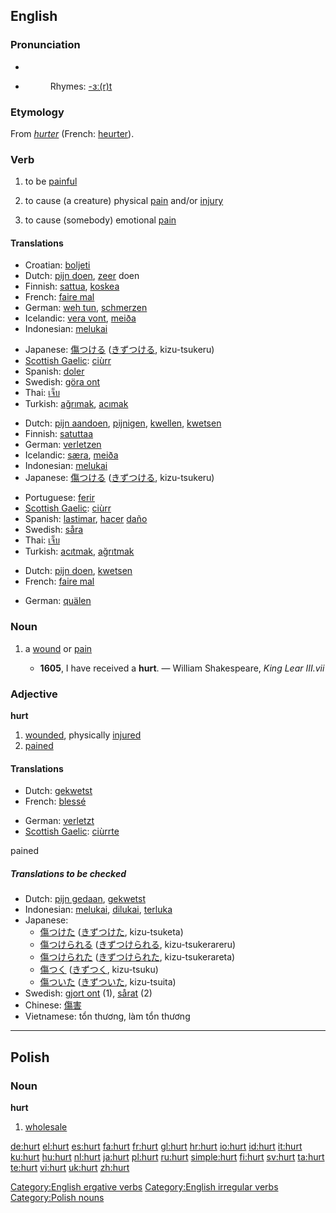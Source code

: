 {{wikipedia|dab=Hurt}}
==English==

===Pronunciation===
* {{IPA|/hɜɻt/}}
* {{audio|en-us-hurt.ogg|Audio (US)}}
*: Rhymes: [[Rhymes:English:-ɜː(r)t|-ɜː(r)t]]

===Etymology===
From {{OF.}} ''[[hurter]]'' (French: [[heurter]]).

===Verb===
{{en-verb|hurts|hurting|hurt}}

# {{intransitive}} to be [[painful]]
# {{transitive}} to cause (a creature) physical [[pain]] and/or [[injury]]
# {{transitive}} to cause (somebody) emotional [[pain]]

====Translations====
{{trans-top|to be painful}}
* Croatian: [[boljeti]]
* Dutch: [[pijn doen]], [[zeer]] doen
* Finnish: [[sattua]], [[koskea]]
* French: [[faire mal]]
* German: [[weh tun]], [[schmerzen]]
* Icelandic: [[vera vont]], [[meiða]]
* Indonesian: [[luka|melukai]]
{{trans-mid}}
* Japanese: [[傷つける]] ([[きずつける]], kizu-tsukeru)
* [[Scottish Gaelic]]: [[ciùrr]]
* Spanish: [[doler]]
* Swedish: [[göra ont]]
* Thai: [[เจ็บ]]
* Turkish: [[ağrımak]], [[acımak]]
{{trans-bottom}}

{{trans-top|to cause physical pain}}
* Dutch: [[pijn aandoen]], [[pijnigen]], [[kwellen]], [[kwetsen]]
* Finnish: [[satuttaa]]
* German: [[verletzen]]
* Icelandic: [[særa]], [[meiða]]
* Indonesian: [[luka|melukai]]
* Japanese: [[傷つける]] ([[きずつける]], kizu-tsukeru)
{{trans-mid}}
* Portuguese: [[ferir]]
* [[Scottish Gaelic]]: [[ciùrr]]
* Spanish: [[lastimar]], [[hacer]] [[daño]]
* Swedish: [[såra]]
* Thai: [[เจ็บ]]
* Turkish: [[acıtmak]], [[ağrıtmak]]
{{trans-bottom}}

{{trans-top|to cause emotional pain}}
* Dutch: [[pijn doen]], [[kwetsen]]
* French: [[faire mal]]
{{trans-mid}}
* German: [[quälen]]
{{trans-bottom}}

===Noun===
{{en-noun}}

# {{archaic}} a [[wound]] or [[pain]]
#* '''1605''', I have received a '''hurt'''. — William Shakespeare, ''King Lear III.vii''

===Adjective===
'''hurt'''

# [[wounded]], physically [[injured]]
# [[pained]]

====Translations====
{{trans-top|wounded, injured}}
* Dutch: [[gekwetst]]
* French: [[blessé]]
{{trans-mid}}
* German: [[verletzt]]
* [[Scottish Gaelic]]: [[ciùrrte]]
{{trans-bottom}}

;pained

=====Translations to be checked=====
* Dutch: [[pijn gedaan]], [[gekwetst]]
* Indonesian: [[luka|melukai]], [[luka|dilukai]], [[luka|terluka]]
* Japanese:
** [[傷つけた]] ([[きずつけた]], kizu-tsuketa)
** [[傷つけられる]] ([[きずつけられる]], kizu-tsukerareru)
** [[傷つけられた]] ([[きずつけられた]], kizu-tsukerareta)
** [[傷つく]] ([[きずつく]], kizu-tsuku)
** [[傷ついた]] ([[きずついた]], kizu-tsuita)
* Swedish: [[gjort ont]] (1), [[sårat]] (2)
* Chinese: [[傷害]]
* Vietnamese: tổn thương, làm tổn thương

[[Category:English ergative verbs]]
[[Category:English irregular verbs]]

----

==Polish==

===Noun===
'''hurt'''

# [[wholesale]]

[[Category:Polish nouns]]

[[de:hurt]]
[[el:hurt]]
[[es:hurt]]
[[fa:hurt]]
[[fr:hurt]]
[[gl:hurt]]
[[hr:hurt]]
[[io:hurt]]
[[id:hurt]]
[[it:hurt]]
[[ku:hurt]]
[[hu:hurt]]
[[nl:hurt]]
[[ja:hurt]]
[[pl:hurt]]
[[ru:hurt]]
[[simple:hurt]]
[[fi:hurt]]
[[sv:hurt]]
[[ta:hurt]]
[[te:hurt]]
[[vi:hurt]]
[[uk:hurt]]
[[zh:hurt]]